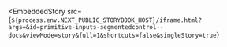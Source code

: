 
<EmbeddedStory
  src={`${process.env.NEXT_PUBLIC_STORYBOOK_HOST}/iframe.html?args=&id=primitive-inputs-segmentedcontrol--docs&viewMode=story&full=1&shortcuts=false&singleStory=true`}
></EmbeddedStory>